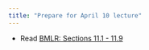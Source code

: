 ```yaml
---
title: "Prepare for April 10 lecture"
---
```


-   Read [BMLR: Sections 11.1 - 11.9](https://bookdown.org/roback/bookdown-BeyondMLR/ch-GLMM.html)
